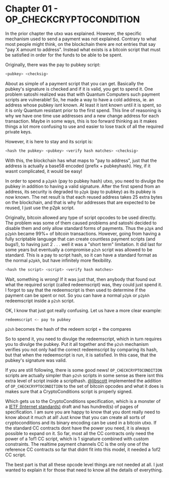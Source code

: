 
# Chapter 01 - OP\_CHECKCRYPTOCONDITION

In the prior chapter the utxo was explained. However, the specific mechanism used to send a payment was not explained. Contrary to what most people might think, on the blockchain there are not entries that say "pay X amount to address". Instead what exists is a bitcoin script that must be satisfied in order for the funds to be able to be spent.

Originally, there was the pay to pubkey script:

```bash
<pubkey> <checksig>
```

About as simple of a payment script that you can get. Basically the pubkey's signature is checked and if it is valid, you get to spend it. One problem satoshi realized was that with Quantum Computers such payment scripts are vulnerable! So, he made a way to have a cold address, ie. an address whose pubkey isnt known. At least it isnt known until it is spent, so it is only Quantum resistant prior to the first spend. This line of reasoning is why we have one time use addresses and a new change address for each transaction. Maybe in some ways, this is too forward thinking as it makes things a lot more confusing to use and easier to lose track of all the required private keys.

However, it is here to stay and its script is:

```bash
<hash the pubkey> <pubkey> <verify hash matches> <checksig>
```

With this, the blockchain has what maps to "pay to address", just that the address is actually a base58 encoded (prefix + pubkeyhash). Hey, if it wasnt complicated, it would be easy!

In order to spend a `p2pkh` (pay to pubkey hash) utxo, you need to divulge the pubkey in addition to having a valid signature. After the first spend from an address, its security is degraded to `p2pk` (pay to pubkey) as its pubkey is now known. The net result is that each reused address takes 25 extra bytes on the blockchain, and that is why for addresses that are expected to be reused, I just use the p2pk script.

Originally, bitcoin allowed any type of script opcodes to be used directly. The problem was some of them caused problems and satoshi decided to disable them and only allow standard forms of payments. Thus the `p2pk` and `p2pkh` became 99%+ of bitcoin transactions. However, going from having a fully scriptable language that can create countless payment scripts (and bugs!), to having just 2 . . . well it was a "short term" limitation. It did last for some years but eventually a compromise `p2sh` script was allowed to be standard. This is a pay to script hash, so it can have a standard format as the normal `p2pkh`, but have infinitely more flexibility.

```bash
<hash the script> <script> <verify hash matches>
```

Wait, something is wrong! If it was just that, then anybody that found out what the required script (called redeemscript) was, they could just spend it. I forgot to say that the redeemscript is then used to determine if the payment can be spent or not. So you can have a normal `p2pk` or `p2pkh` redeemscript inside a `p2sh` script.

OK, I know that just got really confusing. Let us have a more clear example:

```bash
redeemscript <- pay to pubkey
```

`p2sh` becomes the hash of the redeem script + the compares

So to spend it, you need to divulge the redeemscript, which in turn requires you to divulge the pubkey. Put it all together and the `p2sh` mechanism verifies you not only had the correct redeemscript by comparing its hash, but that when the redeemscript is run, it is satisfied. In this case, that the pubkey's signature was valid.

If you are still following, there is some good news! `OP_CHECKCRYPTOCONDITION` scripts are actually simpler than `p2sh` scripts in some sense as there isnt this extra level of script inside a scripthash. [@libscott](https://github.com/libscott) implemented the addition of `OP_CHECKCRYPTOCONDITION` to the set of bitcoin opcodes and what it does is makes sure that a CryptoConditions script is properly signed.

Which gets us to the CryptoConditions specification, which is a monster of a [IETF (Internet standards)](https://datatracker.ietf.org/doc/html/draft-thomas-crypto-conditions-04) draft and has hundred(s) of pages of specification. I am sure you are happy to know that you dont really need to know about it much at all! Just know that you can create all sorts of cryptoconditions and its binary encoding can be used in a bitcoin utxo. If the standard CC contracts dont have the power you need, it is always possible to expand on it. So far, most all the CC contracts only need the power of a 1of1 CC script, which is 1 signature combined with custom constraints. The realtime payment channels CC is the only one of the reference CC contracts so far that didnt fit into this model, it needed a 1of2 CC script.

The best part is that all these opcode level things are not needed at all. I just wanted to explain it for those that need to know all the details of everything.
